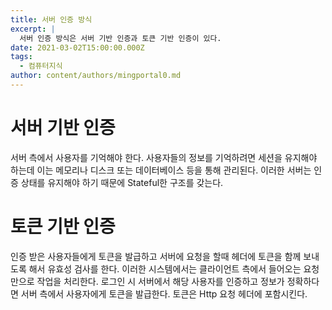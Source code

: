 ```yaml
---
title: 서버 인증 방식
excerpt: |
  서버 인증 방식은 서버 기반 인증과 토큰 기반 인증이 있다.
date: 2021-03-02T15:00:00.000Z
tags:
  - 컴퓨터지식
author: content/authors/mingportal0.md
---
```


# 서버 기반 인증

서버 측에서 사용자를 기억해야 한다. 사용자들의 정보를 기억하려면 세션을 유지해야 하는데 이는 메모리나 디스크 또는 데이터베이스 등을 통해 관리된다.  이러한 서버는 인증 상태를 유지해야 하기 때문에 Stateful한 구조를 갖는다.

# 토큰 기반 인증

인증 받은 사용자들에게 토큰을 발급하고 서버에 요청을 할때 헤더에 토큰을 함께 보내도록 해서 유효성 검사를 한다.  이러한 시스템에서는 클라이언트 측에서 들어오는 요청만으로 작업을 처리한다.  로그인 시 서버에서 해당 사용자를 인증하고 정보가 정확하다면 서버 측에서 사용자에게 토큰을 발급한다. 토큰은 Http 요청 헤더에 포함시킨다.

